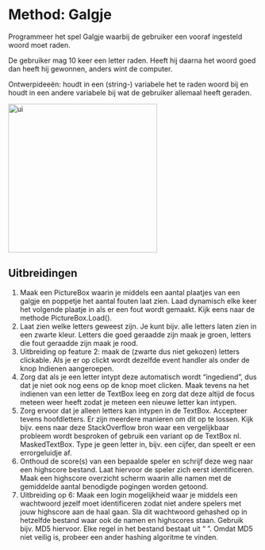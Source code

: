 # Method: Galgje

Programmeer het spel Galgje waarbij de gebruiker een vooraf ingesteld woord moet raden. 

De gebruiker mag 10 keer een letter raden. Heeft hij daarna het woord goed dan heeft hij gewonnen, anders wint de computer. 

Ontwerpideeën: houdt in een (string-) variabele het te raden woord bij en houdt in een andere variabele bij wat de gebruiker allemaal heeft geraden.

<img src="figures/galgje-ui.png" alt="ui" width="300" />


## Uitbreidingen

1. Maak een PictureBox waarin je middels een aantal plaatjes van een galgje en poppetje het aantal fouten laat zien. Laad dynamisch elke keer het volgende plaatje in als er een fout wordt gemaakt. Kijk eens naar de methode PictureBox.Load().
2. Laat zien welke letters geweest zijn. Je kunt bijv. alle letters laten zien in een zwarte kleur. Letters die goed geraadde zijn maak je groen, letters die fout geraadde zijn maak je rood.
3. Uitbreiding op feature 2: maak de (zwarte dus niet gekozen) letters clickable. Als je er op clickt wordt dezelfde event handler als onder de knop Indienen aangeroepen.
4. Zorg dat als je een letter intypt deze automatisch wordt “ingediend”, dus dat je niet ook nog eens op de knop moet clicken. Maak tevens na het indienen van een letter de TextBox leeg en zorg dat deze altijd de focus meteen weer heeft zodat je meteen een nieuwe letter kan intypen.
5. Zorg ervoor dat je alleen letters kan intypen in de TextBox. Accepteer tevens hoofdletters. Er zijn meerdere manieren om dit op te lossen. Kijk bijv. eens naar deze StackOverflow bron waar een vergelijkbaar probleem wordt besproken of gebruik een variant op de TextBox nl. MaskedTextBox. Type je geen letter in, bijv. een cijfer, dan speelt er een errorgeluidje af.
6. Onthoud de score(s) van een bepaalde speler en schrijf deze weg naar een highscore bestand. Laat hiervoor de speler zich eerst identificeren. Maak een highscore overzicht scherm waarin alle namen met de gemiddelde aantal benodigde pogingen worden getoond.
7.  Uitbreiding op 6: Maak een login mogelijkheid waar je middels een wachtwoord jezelf moet identificeren zodat niet andere spelers met jouw highscore aan de haal gaan. Sla dit wachtwoord gehashed op in hetzelfde bestand waar ook de namen en highscores staan. Gebruik bijv. MD5 hiervoor. Elke regel in het bestand bestaat uit "<username> <md5 wachtwoord> <highscore>". 
	Omdat MD5 niet veilig is, probeer een ander hashing algoritme te vinden.
